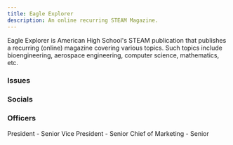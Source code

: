 ```yaml
---
title: Eagle Explorer
description: An online recurring STEAM Magazine.
---
```



<Card title="Mission" icon="rocket"> 
    Eagle Explorer is American High School's STEAM publication that publishes a recurring (online) magazine covering various topics. Such topics include bioengineering, aerospace engineering, computer science, mathematics, etc.
</Card>

### Issues

<CardGrid>
    <LinkCard
        title="Space Science"
        target="_blank"
        href="https://www.calameo.com/read/00697647125f2f5f6c4de"
    />
    <LinkCard
        title="Robotics & Computer Science"
        target="_blank"
        href="https://www.calameo.com/read/0069764719a441f202481"
    />
    <LinkCard
        title="Health Science"
        target="_blank"
        href="https://www.calameo.com/read/00697647152150871ee51"
    />
</CardGrid>

### Socials

<CardGrid>
    <LinkCard
        title="Website"
        href="http://eagleexplorer.org/"
    />
    <LinkCard
        title="Email"
        href="mailto:ahseagleexplorer@gmail.com"
    />
    <LinkCard
        title="Linkedin"
        href="https://www.linkedin.com/company/eagle-explorer"
    />
    <LinkCard
        title="Instagram"
        href="https://www.instagram.com/ahseagleexplorer/"
    />
    <LinkCard
        title="Facebook"
        href="https://www.facebook.com/groups/602854451128337"
    />
</CardGrid>

### Officers

<CardGrid>
    <Card title="Karthik Subramanian">
        President - Senior
    </Card>
    <Card title="Krishay Garg">
        Vice President - Senior
    </Card>
    <Card title="Neha Shafi">
        Chief of Marketing - Senior
    </Card>
</CardGrid>